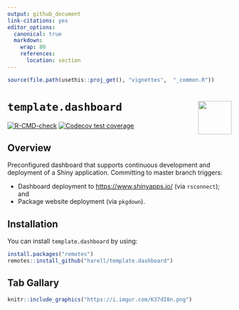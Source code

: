 ---
output: github_document
link-citations: yes
editor_options: 
  canonical: true
  markdown: 
    wrap: 80
    references: 
      location: section
---

```{r setup, echo = FALSE, results = 'hide', message = FALSE, warning = FALSE}
source(file.path(usethis::proj_get(), "vignettes",  "_common.R"))
```

# `template.dashboard` <img src="https://raw.githubusercontent.com/harell/template.dashboard/master/pkgdown/favicon/apple-touch-icon-180x180.png" align="right" style="float:right; height:75px"/>

<!-- badges: start -->

[![R-CMD-check](https://github.com/harell/template.dashboard/workflows/R-CMD-check/badge.svg)](https://github.com/harell/template.dashboard/actions)
[![Codecov test
coverage](https://codecov.io/gh/harell/template.dashboard/branch/master/graph/badge.svg)](https://codecov.io/gh/harell/template.dashboard?branch=master)

<!-- badges: end -->

## Overview

Preconfigured dashboard that supports continuous development and deployment of a
Shiny application. Committing to master branch triggers:

-   Dashboard deployment to <https://www.shinyapps.io/> (via `rsconnect`); and
-   Package website deployment (via `pkgdown`).

## Installation

You can install `template.dashboard` by using:

```{r, eval=FALSE, echo=TRUE}
install.packages("remotes")
remotes::install_github("harell/template.dashboard")
```

## Tab Gallary

```{r, echo = FALSE, out.width = "100%"}
knitr::include_graphics("https://i.imgur.com/K37dI8n.png")
```
